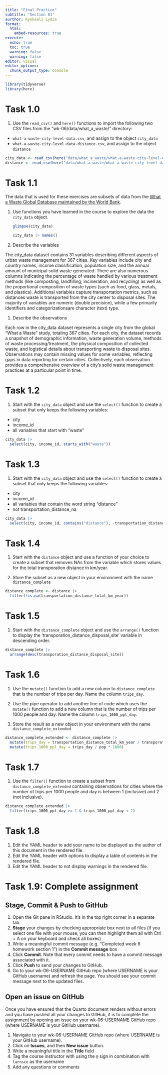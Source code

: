 ```yaml
---
title: "Final Practice"
subtitle: "Section 01"
aurthor: Kyokaali Lydia
format:
  html:
    embed-resources: true
execute: 
  echo: true
  toc: true
  warning: false
  warning: false
editor: visual
editor_options: 
  chunk_output_type: console
---
```


```r
library(tidyverse)
library(here)
```

# Task 1.0

1.  Use the `read_csv()` and `here()` functions to import the following two CSV files from the "wk-06/data/what_a_waste/" directory:

-   `what-a-waste-city-level-data.csv`, and assign to the object `city_data`
-   `what-a-waste-city-level-data-distance.csv`, and assign to the object `distance`

```r
city_data <- read_csv(here("data/what_a_waste/what-a-waste-city-level-data.csv"))
distance <- read_csv(here("data/what_a_waste/what-a-waste-city-level-data-distance.csv"))
```

# Task 1.1

The data that is used for these exercises are subsets of data from the [What a Waste Global Database maintained by the World Bank](https://datacatalog.worldbank.org/search/dataset/00395971).

1.  Use functions you have learned in the course to explore the data the `city_data` object.

    ```r
    glimpse(city_data)

    city_data |> names()

    ```

2.  Describe the variables

The city_data dataset contains 31 variables describing different aspects of urban waste management for 367 cities. Key variables include city and country names, income classification, population size, and the annual amount of municipal solid waste generated. There are also numerous columns indicating the percentage of waste handled by various treatment methods (like composting, landfilling, incineration, and recycling) as well as the proportional composition of waste types (such as food, glass, metals, and plastics). Additional variables capture transportation metrics, such as distances waste is transported from the city center to disposal sites. The majority of variables are numeric (double precision), while a few primarily identifiers and categorizationsare character (text) type.

1.  Describe the observations

Each row in the city_data dataset represents a single city from the global "What a Waste" study, totaling 367 cities. For each city, the dataset records a snapshot of demographic information, waste generation volume, methods of waste processing/treatment, the physical composition of collected waste, and logistical details about transporting waste to disposal sites. Observations may contain missing values for some variables, reflecting gaps in data reporting for certain cities. Collectively, each observation provides a comprehensive overview of a city's solid waste management practices at a particular point in time.

# Task 1.2

1.  Start with the `city_data` object and use the `select()` function to create a subset that only keeps the following variables:

-   city
-   income_id
-   all variables that start with "waste"

```r
city_data |> 
  select(city, income_id, starts_with("waste"))
```

# Task 1.3

1.  Start with the `city_data` object and use the `select()` function to create a subset that only keeps the following variables:

-   city
-   income_id
-   all variables that contain the word string "distance"
-   not transportation_distance_na

```r
city_data |>
  select(city, income_id, contains("distance"), -transportation_distance_na)
```

# Task 1.4

1.  Start with the `distance` object and use a function of your choice to create a subset that removes NAs from the variable which stores values for the total transporation distance in km/year.

2.  Store the subset as a new object in your environment with the name `distance_complete`

```r
distance_complete <- distance |> 
  filter(!is.na(transportation_distance_total_km_year))
```

# Task 1.5

1.  Start with the `distance_complete` object and use the `arrange()` function to display the 'transporation_distance_disposal_site' variable in descending order.

```r
distance_complete |> 
  arrange(desc(transporation_distance_disposal_site))
```

# Task 1.6

1.  Use the `mutate()` function to add a new column to `distance_complete` that is the number of trips per day. Name the column `trips_day`.

2.  Use the pipe operator to add another line of code which uses the `mutate()` function to add a new column that is the number of trips per 1000 people and day. Name the column `trips_1000_ppl_day`.

3.  Store the result as a new object in your environment with the name `distance_complete_extended`

```r
distance_complete_extended <- distance_complete |> 
  mutate(trips_day = transportation_distance_total_km_year / transporation_distance_disposal_site / 365) |>
  mutate(trips_1000_ppl_day = trips_day / pop * 1000)
```

# Task 1.7

1.  Use the `filter()` function to create a subset from `distance_complete_extended` containing observations for cities where the number of trips per 1000 people and day is between 1 (inclusive) and 2 (not inclusive).

```r
distance_complete_extended |> 
  filter(trips_1000_ppl_day >= 1 & trips_1000_ppl_day < 2)
```

# Task 1.8

1.  Edit the YAML header to add your name to be displayed as the author of this document in the rendered file.
2.  Edit the YAML header with options to display a table of contents in the rendered file.
3.  Edit the YAML header to not display warnings in the rendered file.

# Task 1.9: Complete assignment

## Stage, Commit & Push to GitHub

1.  Open the Git pane in RStudio. It's in the top right corner in a separate tab.
2.  **Stage** your changes by checking appropriate box next to all files (if you select one file with your mouse, you can then highlight them all with Ctrl + A on your keyboard and check all boxes)
3.  Write a meaningful commit message (e.g. "Completed week 6 homework section 1") in the **Commit message** box
4.  Click **Commit**. Note that every commit needs to have a commit message associated with it.
5.  Click **Push** to send your changes to GitHub.
6.  Go to your wk-06-USERNAME GitHub repo (where USERNAME is your GitHub username) and refresh the page. You should see your commit message next to the updated files.

## Open an issue on GitHub

Once you have ensured that the Quarto document renders without errors and you have pushed all your changes to GitHub, it is to complete the assignment by opening an issue on your wk-06-USERNAME GitHub repo (where USERNAME is your GitHub username).

1.  Navigate to your wk-06-USERNAME GitHub repo (where USERNAME is your GitHub username).
2.  Click on **Issues**, and then **New issue** button.
3.  Write a meaningful title in the **Title** field
4.  Tag the course instructor with using the `@` sign in combination with `larnsce` as the username
5.  Add any questions or comments
